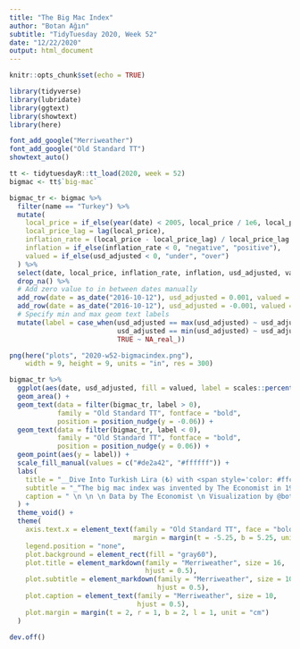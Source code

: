 ```yaml
---
title: "The Big Mac Index"
author: "Botan Ağın"
subtitle: "TidyTuesday 2020, Week 52"
date: "12/22/2020"
output: html_document
---
```


```r
knitr::opts_chunk$set(echo = TRUE)
```

```r
library(tidyverse)
library(lubridate)
library(ggtext)
library(showtext)
library(here)
```

```r
font_add_google("Merriweather")
font_add_google("Old Standard TT")
showtext_auto()
```

```r
tt <- tidytuesdayR::tt_load(2020, week = 52)
bigmac <- tt$`big-mac`
```

```r
bigmac_tr <- bigmac %>% 
  filter(name == "Turkey") %>% 
  mutate(
    local_price = if_else(year(date) < 2005, local_price / 1e6, local_price), 
    local_price_lag = lag(local_price),
    inflation_rate = (local_price - local_price_lag) / local_price_lag * 100,
    inflation = if_else(inflation_rate < 0, "negative", "positive"),
    valued = if_else(usd_adjusted < 0, "under", "over")
  ) %>% 
  select(date, local_price, inflation_rate, inflation, usd_adjusted, valued) %>% 
  drop_na() %>% 
  # Add zero value to in between dates manually
  add_row(date = as_date("2016-10-12"), usd_adjusted = 0.001, valued = "over", .after = 11) %>% 
  add_row(date = as_date("2016-10-12"), usd_adjusted = -0.001, valued = "under", .after = 12) %>% 
  # Specify min and max geom text labels
  mutate(label = case_when(usd_adjusted == max(usd_adjusted) ~ usd_adjusted,
                           usd_adjusted == min(usd_adjusted) ~ usd_adjusted,
                           TRUE ~ NA_real_)) 
```

```r
png(here("plots", "2020-w52-bigmacindex.png"), 
    width = 9, height = 9, units = "in", res = 300)

bigmac_tr %>% 
  ggplot(aes(date, usd_adjusted, fill = valued, label = scales::percent(label))) +
  geom_area() +
  geom_text(data = filter(bigmac_tr, label > 0),
            family = "Old Standard TT", fontface = "bold",
            position = position_nudge(y = -0.06)) +
  geom_text(data = filter(bigmac_tr, label < 0),
            family = "Old Standard TT", fontface = "bold",
            position = position_nudge(y = 0.06)) +
  geom_point(aes(y = label)) +
  scale_fill_manual(values = c("#de2a42", "#ffffff")) +
  labs(
    title = "__Dive Into Turkish Lira (₺) with <span style='color: #ffc72c'>Big Mac</span> Index <br>__",
    subtitle = "_“The big mac index was invented by The Economist in 1986 as a lighthearted guide to whether currencies <br> are at their “correct” level. It is based on the theory of purchasing-power parity (PPP), the notion that <br> in the long run exchange rates should move towards the rate that would equalise the prices of <br> an identical basket of goods and services (in this case, a burger) in any two countries” — The Economist_ <br><br> This graph shows how much the Turkish lira has over/under valued against the US dollar for last decade. <br>",
    caption = " \n \n \n Data by The Economist \n Visualization by @botanagin"
  ) +
  theme_void() +
  theme(
    axis.text.x = element_text(family = "Old Standard TT", face = "bold",
                               margin = margin(t = -5.25, b = 5.25, unit = "cm")),
    legend.position = "none",
    plot.background = element_rect(fill = "gray60"),
    plot.title = element_markdown(family = "Merriweather", size = 16, 
                                  hjust = 0.5),
    plot.subtitle = element_markdown(family = "Merriweather", size = 10, 
                                     hjust = 0.5),
    plot.caption = element_text(family = "Merriweather", size = 10, 
                                hjust = 0.5),
    plot.margin = margin(t = 2, r = 1, b = 2, l = 1, unit = "cm")
  )

dev.off()
```